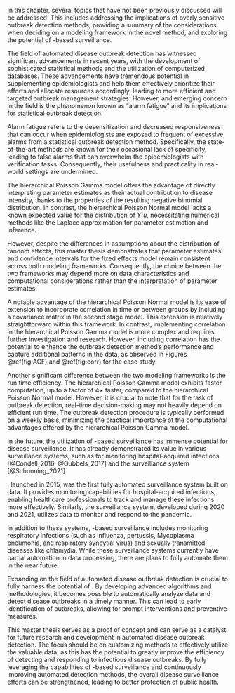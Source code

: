 \chapter{Discussion}

In this chapter, several topics that have not been previously discussed will be addressed. This includes addressing the implications of overly sensitive outbreak detection methods, providing a summary of the considerations when deciding on a modeling framework in the novel method, and exploring the potential of \gls{MiBa}-based surveillance.

\section{Alarm fatigue and the implications for outbreak detection}

The field of automated disease outbreak detection has witnessed significant advancements in recent years, with the development of sophisticated statistical methods and the utilization of computerized databases. These advancements have tremendous potential in supplementing epidemiologists and help them effectively prioritize their efforts and allocate resources accordingly, leading to more efficient and targeted outbreak management strategies. However, and emerging concern in the field is the phenomenon known as "alarm fatigue" and its implications for statistical outbreak detection.

Alarm fatigue refers to the desensitization and decreased responsiveness that can occur when epidemiologists are exposed to frequent of excessive alarms from a statistical outbreak detection method. Specifically, the state-of-the-art methods are known for their occasional lack of specificity, leading to false alarms that can overwhelm the epidemiologists with verification tasks. Consequently, their usefulness and practicality in real-world settings are undermined. 


\section{For and against of the two modeling frameworks in the novel method}

The hierarchical Poisson Gamma model offers the advantage of directly interpreting parameter estimates as their actual contribution to disease intensity, thanks to the properties of the resulting negative binomial distribution. In contrast, the hierarchical Poisson Normal model lacks a known expected value for the distribution of $Y|u$, necessitating numerical methods like the Laplace approximation for parameter estimation and inference.

However, despite the differences in assumptions about the distribution of random effects, this master thesis demonstrates that parameter estimates and confidence intervals for the fixed effects model remain consistent across both modeling frameworks. Consequently, the choice between the two frameworks may depend more on data characteristics and computational considerations rather than the interpretation of parameter estimates.

A notable advantage of the hierarchical Poisson Normal model is its ease of extension to incorporate correlation in time or between groups by including a covariance matrix in the second stage model. This extension is relatively straightforward within this framework. In contrast, implementing correlation in the hierarchical Poisson Gamma model is more complex and requires further investigation and research. However, including correlation has the potential to enhance the outbreak detection method's performance and capture additional patterns in the data, as observed in Figures \@ref(fig:ACF) and \@ref(fig:corr) for the \gls{STEC} case study.

Another significant difference between the two modeling frameworks is the run time efficiency. The hierarchical Poisson Gamma model exhibits faster computation, up to a factor of $4\times$ faster, compared to the hierarchical Poisson Normal model. However, it is crucial to note that for the task of outbreak detection, real-time decision-making may not heavily depend on efficient run time. The outbreak detection procedure is typically performed on a weekly basis, minimizing the practical importance of the computational advantages offered by the hierarchical Poisson Gamma model.

\section{Harnessing the potential of MiBa}

In the future, the utilization of \gls{MiBa}-based surveillance has immense potential for disease surveillance. It has already demonstrated its value in various surveillance systems, such as \gls{HAIBA} for monitoring hospital-acquired infections [@Condell_2016; @Gubbels_2017] and the \gls{COVID-19} surveillance system [@Schonning_2021].

\gls{HAIBA}, launched in 2015, was the first fully automated surveillance system built on \gls{MiBa} data. It provides monitoring capabilities for hospital-acquired infections, enabling healthcare professionals to track and manage these infections more effectively. Similarly, the \gls{COVID-19} surveillance system, developed during 2020 and 2021, utilizes \gls{MiBa} data to monitor and respond to the \gls{COVID-19} pandemic.

In addition to these systems, \gls{MiBa}-based surveillance includes monitoring respiratory infections (such as influenza, pertussis, Mycoplasma pneumonia, and respiratory syncytial virus) and sexually transmitted diseases like chlamydia. While these surveillance systems currently have partial automation in data processing, there are plans to fully automate them in the near future.

Expanding on the field of automated disease outbreak detection is crucial to fully harness the potential of \gls{MiBa}. By developing advanced algorithms and methodologies, it becomes possible to automatically analyze \gls{MiBa} data and detect disease outbreaks in a timely manner. This can lead to early identification of outbreaks, allowing for prompt interventions and preventive measures.

This master thesis serves as a proof of concept and can serve as a catalyst for future research and development in automated disease outbreak detection. The focus should be on customizing methods to effectively utilize the valuable \gls{MiBa} data, as this has the potential to greatly improve the efficiency of detecting and responding to infectious disease outbreaks. By fully leveraging the capabilities of \gls{MiBa}-based surveillance and continuously improving automated detection methods, the overall disease surveillance efforts can be strengthened, leading to better protection of public health.

\cleardoublepage